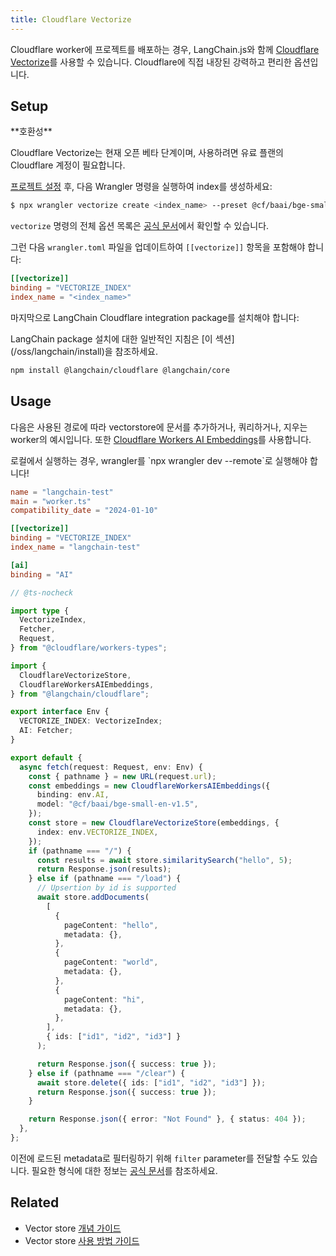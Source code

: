 ```yaml
---
title: Cloudflare Vectorize
---
```


Cloudflare worker에 프로젝트를 배포하는 경우, LangChain.js와 함께 [Cloudflare Vectorize](https://developers.cloudflare.com/vectorize/)를 사용할 수 있습니다.
Cloudflare에 직접 내장된 강력하고 편리한 옵션입니다.

## Setup

<Tip>
**호환성**

Cloudflare Vectorize는 현재 오픈 베타 단계이며, 사용하려면 유료 플랜의 Cloudflare 계정이 필요합니다.
</Tip>

[프로젝트 설정](https://developers.cloudflare.com/vectorize/get-started/intro/#prerequisites) 후,
다음 Wrangler 명령을 실행하여 index를 생성하세요:

```bash
$ npx wrangler vectorize create <index_name> --preset @cf/baai/bge-small-en-v1.5
```

`vectorize` 명령의 전체 옵션 목록은 [공식 문서](https://developers.cloudflare.com/workers/wrangler/commands/#vectorize)에서 확인할 수 있습니다.

그런 다음 `wrangler.toml` 파일을 업데이트하여 `[[vectorize]]` 항목을 포함해야 합니다:

```toml
[[vectorize]]
binding = "VECTORIZE_INDEX"
index_name = "<index_name>"
```

마지막으로 LangChain Cloudflare integration package를 설치해야 합니다:

<Tip>
LangChain package 설치에 대한 일반적인 지침은 [이 섹션](/oss/langchain/install)을 참조하세요.
</Tip>

```bash npm
npm install @langchain/cloudflare @langchain/core
```
## Usage

다음은 사용된 경로에 따라 vectorstore에 문서를 추가하거나, 쿼리하거나, 지우는 worker의 예시입니다. 또한 [Cloudflare Workers AI Embeddings](/oss/integrations/text_embedding/cloudflare_ai)를 사용합니다.

<Note>
로컬에서 실행하는 경우, wrangler를 `npx wrangler dev --remote`로 실행해야 합니다!
</Note>

```toml
name = "langchain-test"
main = "worker.ts"
compatibility_date = "2024-01-10"

[[vectorize]]
binding = "VECTORIZE_INDEX"
index_name = "langchain-test"

[ai]
binding = "AI"
```

```typescript
// @ts-nocheck

import type {
  VectorizeIndex,
  Fetcher,
  Request,
} from "@cloudflare/workers-types";

import {
  CloudflareVectorizeStore,
  CloudflareWorkersAIEmbeddings,
} from "@langchain/cloudflare";

export interface Env {
  VECTORIZE_INDEX: VectorizeIndex;
  AI: Fetcher;
}

export default {
  async fetch(request: Request, env: Env) {
    const { pathname } = new URL(request.url);
    const embeddings = new CloudflareWorkersAIEmbeddings({
      binding: env.AI,
      model: "@cf/baai/bge-small-en-v1.5",
    });
    const store = new CloudflareVectorizeStore(embeddings, {
      index: env.VECTORIZE_INDEX,
    });
    if (pathname === "/") {
      const results = await store.similaritySearch("hello", 5);
      return Response.json(results);
    } else if (pathname === "/load") {
      // Upsertion by id is supported
      await store.addDocuments(
        [
          {
            pageContent: "hello",
            metadata: {},
          },
          {
            pageContent: "world",
            metadata: {},
          },
          {
            pageContent: "hi",
            metadata: {},
          },
        ],
        { ids: ["id1", "id2", "id3"] }
      );

      return Response.json({ success: true });
    } else if (pathname === "/clear") {
      await store.delete({ ids: ["id1", "id2", "id3"] });
      return Response.json({ success: true });
    }

    return Response.json({ error: "Not Found" }, { status: 404 });
  },
};
```

이전에 로드된 metadata로 필터링하기 위해 `filter` parameter를 전달할 수도 있습니다.
필요한 형식에 대한 정보는 [공식 문서](https://developers.cloudflare.com/vectorize/learning/metadata-filtering/)를 참조하세요.

## Related

- Vector store [개념 가이드](/oss/integrations/vectorstores)
- Vector store [사용 방법 가이드](/oss/integrations/vectorstores)